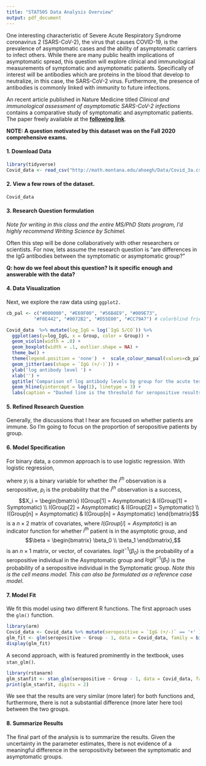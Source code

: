 ```yaml
---
title: "STAT505 Data Analysis Overview"
output: pdf_document
---
```


One interesting characteristic of Severe Acute Respiratory Syndrome coronavirus 2 (SARS-CoV-2), the virus that causes COVID-19, is the prevalence of asymptomatic cases and the ability of asymptomatic carriers to infect others. While there are many public health implications of asymptomatic spread, this question will explore clinical and immunological measurements of symptomatic and asymptomatic patients. Specifically of interest will be antibodies which are proteins in the blood that develop to neutralize, in this case, the SARS-CoV-2 virus. Furthermore, the presence of antibodies is commonly linked with immunity to future infections.

An recent article published in Nature Medicine titled _Clinical and immunological assessment of asymptomatic SARS-CoV-2 infections_ contains a comparative study of symptomatic and asymptomatic patients. The paper freely available at the __[following link](https://www.nature.com/articles/s41591-020-0965-6)__. 

__NOTE: A question motivated by this dataset was on the Fall 2020 comprehensive exams.__

#### 1. Download Data

```r
library(tidyverse)
Covid_data <- read_csv("http://math.montana.edu/ahoegh/Data/Covid_3a.csv")

```

#### 2. View a few rows of the dataset.

```r
Covid_data
```


#### 3. Research Question formulation

_Note for writing in this class and the entire MS/PhD Stats program, I'd highly recommend Writing Science by Schimel._

Often this step will be done collaboratively with other researchers or scientists. For now, lets assume the research question is  "are differences in the IgG antibodies between the symptomatic or asymptomatic group?"

__Q: how do we feel about this question? Is it specific enough and answerable with the data?__

#### 4. Data Visualization

Next, we explore the raw data using `ggplot2.`

```r
cb_pal <- c("#000000", "#E69F00", "#56B4E9", "#009E73",
          "#F0E442", "#0072B2", "#D55E00", "#CC79A7") # colorblind friendly pallete

Covid_data  %>% mutate(log_IgG = log(`IgG S/CO`)) %>%
  ggplot(aes(y=log_IgG, x = Group, color = Group)) + 
  geom_violin(width = .8) + 
  geom_boxplot(width = .1, outlier.shape = NA) +
  theme_bw() +
  theme(legend.position = 'none')  +  scale_colour_manual(values=cb_pal) + 
  geom_jitter(aes(shape = `IgG (+/-)`)) + 
  ylab('log antibody level ') + 
  xlab('') + 
  ggtitle('Comparison of log antibody levels by group for the acute test phase') + 
  geom_hline(yintercept = log(1), linetype = 3) +
  labs(caption = "Dashed line is the threshold for seropositive results.") 
```


#### 5. Refined Research Question

Generally, the discussions that I hear are focused on whether patients are immune. So I'm going to focus on the proportion of seropositive patients by group.

#### 6. Model Specification

For binary data, a common approach is to use logistic regression. With logistic regression,

\begin{align}
y_i  &\sim Bernoulli(p_i)\\
logit(p_i) & = X_i \beta,
\end{align}

where $y_i$ is a binary variable for whether the $i^{th}$ observation is a seropositive, $p_i$ is the probability that the $i^{th}$ observation is a success, $$X_i =
\begin{bmatrix}
I(Group[1] = Asymptomatic) & I(Group[1] = Symptomatic) \\
I(Group[2] = Asymptomatic) & I(Group[2] = Symptomatic) \\
I(Group[n] = Asymptomatic) & I(Group[n] = Asymptomatic)
\end{bmatrix}$$ 
is a $n \times 2$ matrix of covariates, where $I(Group[i] = Asymptotic)$ is an indicator function for whether $i^{th}$ patient is in the asymptotic group, and $$\beta = \begin{bmatrix} \beta_0 \\
\beta_1
\end{bmatrix},$$ is an $n \times 1$ matrix, or vector, of covariates. $logit^{-1}(\beta_0)$ is the probability of a seropositive individual in the Asymptomatic group and $logit^{-1}(\beta_1)$ is the probability of a seropositive individual in the Symptomatic group. _Note this is the cell means model. This can also be formulated as a reference case model._

#### 7. Model Fit

We fit this model using two different R functions. The first approach uses the `glm()` function.

```r
library(arm)
Covid_data <- Covid_data %>% mutate(seropositive = `IgG (+/-)` == '+' )
glm_fit <- glm(seropositive ~ Group - 1, data = Covid_data, family = binomial(link = "logit"))
display(glm_fit)
```

A second approach, with is featured prominently in the textbook, uses `stan_glm()`.

```r
library(rstanarm)
glm_stanfit <- stan_glm(seropositive ~ Group - 1, data = Covid_data, family = binomial(link = "logit"), refresh = 0)
print(glm_stanfit, digits = 2)
```

We see that the results are very similar (more later) for both functions and, furthermore, there is not a substantial difference (more later here too) between the two groups.


#### 8. Summarize Results

The final part of the analysis is to summarize the results. Given the uncertainty in the parameter estimates, there is not evidence of a meaningful difference in the seropositivity between the symptomatic and asymptomatic groups.

